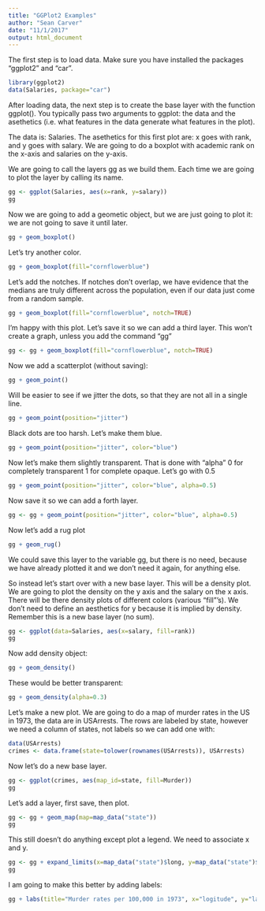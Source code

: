 ```yaml
---
title: "GGPlot2 Examples"
author: "Sean Carver"
date: "11/1/2017"
output: html_document
---
```


The first step is to load data. Make sure you have installed the packages "ggplot2" and "car".
```r
library(ggplot2)
data(Salaries, package="car")
```

After loading data, the next step is to create the base layer with the function ggplot().  You typically pass two arguments to ggplot: the data and the asethetics (i.e. what features in the data generate what features in the plot).

The data is: Salaries.  The asethetics for this first plot are: x goes with rank, and y goes with salary.  We are going to do a boxplot with academic rank on the x-axis and salaries on the y-axis.

We are going to call the layers gg as we build them.  Each time we are going to plot the layer by calling its name.

```r
gg <- ggplot(Salaries, aes(x=rank, y=salary))
gg
```

Now we are going to add a geometic object, but we are just going to plot it: we are not going to save it until later.
```r
gg + geom_boxplot()
```

Let's try another color.
```r
gg + geom_boxplot(fill="cornflowerblue")
```

Let's add the notches.  If notches don't overlap, we have evidence that the medians are truly different across the population, even if our data just come from a random sample.

```r
gg + geom_boxplot(fill="cornflowerblue", notch=TRUE)
```

I'm happy with this plot.  Let's save it so we can add a third layer.  This won't create a graph, unless you add the command "gg"

```r
gg <- gg + geom_boxplot(fill="cornflowerblue", notch=TRUE)
```

Now we add a scatterplot (without saving):

```r
gg + geom_point()
```

Will be easier to see if we jitter the dots, so that they are not all in a single line.

```r
gg + geom_point(position="jitter")
```

Black dots are too harsh.  Let's make them blue.

```r
gg + geom_point(position="jitter", color="blue")
```

Now let's make them slightly transparent.  That is done with "alpha" 0 for completely transparent 1 for complete opaque.  Let's go with 0.5

```r
gg + geom_point(position="jitter", color="blue", alpha=0.5)
```

Now save it so we can add a forth layer.

```r
gg <- gg + geom_point(position="jitter", color="blue", alpha=0.5)
```

Now let's add a rug plot

```r
gg + geom_rug()
```

We could save this layer to the variable gg, but there is no need, because we have already plotted it and we don't need it again, for anything else.

So instead let's start over with a new base layer.  This will be a density plot.  We are going to plot the density on the y axis and the salary on the x axis.  There will be there density plots of different colors (various "fill"'s).  We don't need to define an aesthetics for y because it is implied by density.  Remember this is a new base layer (no sum).

```r
gg <- ggplot(data=Salaries, aes(x=salary, fill=rank))
gg
```

Now add density object:

```r
gg + geom_density()
```

These would be better transparent:

```r
gg + geom_density(alpha=0.3)
```

Let's make a new plot.  We are going to do a map of murder rates in the US in 1973, the data are in USArrests.  The rows are labeled by state, however we need a column of states, not labels so we can add one with:
```r
data(USArrests)
crimes <- data.frame(state=tolower(rownames(USArrests)), USArrests)
```

Now let's do a new base layer.

```r
gg <- ggplot(crimes, aes(map_id=state, fill=Murder))
gg
```

Let's add a layer, first save, then plot.

```r
gg <- gg + geom_map(map=map_data("state"))
gg
```

This still doesn't do anything except plot a legend.  We need to associate x and y.

```r
gg <- gg + expand_limits(x=map_data("state")$long, y=map_data("state")$lat)
gg
```

I am going to make this better by adding labels:

```r
gg + labs(title="Murder rates per 100,000 in 1973", x="logitude", y="latitude")
```


